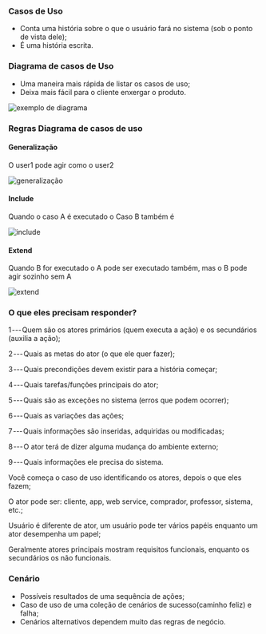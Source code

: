 






### Casos de Uso

-   Conta uma história sobre o que o usuário fará no sistema (sob o
    ponto de vista dele);
-   É uma história escrita.








### Diagrama de casos de Uso

-   Uma maneira mais rápida de listar os casos de uso;
-   Deixa mais fácil para o cliente enxergar o produto.

![exemplo de diagrama](image_189.png)








### Regras Diagrama de casos de uso

#### Generalização

O user1 pode agir como o user2

![generalização](image_190.png)

#### Include

Quando o caso A é executado o Caso B também é

![include](image_191.png)

#### Extend

Quando B for executado o A pode ser executado também, mas o B pode agir
sozinho sem A

![extend](image_192.png)








### O que eles precisam responder?

1 --- Quem são os atores primários (quem executa a ação) e os
secundários (auxilia a ação);

2 --- Quais as metas do ator (o que ele quer fazer);

3 --- Quais precondições devem existir para a história começar;

4 --- Quais tarefas/funções principais do ator;

5 --- Quais são as exceções no sistema (erros que podem ocorrer);

6 --- Quais as variações das ações;

7 --- Quais informações são inseridas, adquiridas ou modificadas;

8 --- O ator terá de dizer alguma mudança do ambiente externo;

9 --- Quais informações ele precisa do sistema.








Você começa o caso de uso identificando os atores, depois o que eles
fazem;

O ator pode ser: cliente, app, web service, comprador, professor,
sistema, etc.;

Usuário é diferente de ator, um usuário pode ter vários papéis enquanto
um ator desempenha um papel;

Geralmente atores principais mostram requisitos funcionais, enquanto os
secundários os não funcionais.








### Cenário

-   Possíveis resultados de uma sequência de ações;
-   Caso de uso de uma coleção de cenários de sucesso(caminho feliz) e
    falha;
-   Cenários alternativos dependem muito das regras de negócio.


